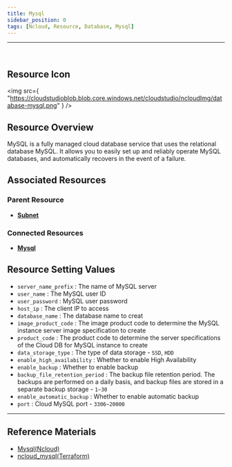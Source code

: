 ```yaml
---
title: Mysql
sidebar_position: 0
tags: [Ncloud, Resource, Database, Mysql]
---
```


<hr />
<br />

## Resource Icon

<img
    src={
        "https://cloudstudioblob.blob.core.windows.net/cloudstudio/ncloudImg/database-mysql.png"
    }
/>

## Resource Overview

MySQL is a fully managed cloud database service that uses the relational database MySQL. It allows you to easily set up and reliably operate MySQL databases, and automatically recovers in the event of a failure.

## Associated Resources

### Parent Resource

-   [**Subnet**](https://docs.cstudio.app/en/docs/resource/ncloud/Networking/Subnet)

### Connected Resources

-   [**Mysql**](https://docs.cstudio.app/en/docs/resource/ncloud/Database/Mysql)


## Resource Setting Values

-   `server_name_prefix` : The name of MySQL server
-   `user_name` : The MySQL user ID
-   `user_password` : MySQL user password
-   `host_ip` : The client IP to access
-   `database_name` : The database name to creat
-   `image_product_code` : The image product code to determine the MySQL instance server image specification to create
-   `product_code` : The product code to determine the server specifications of the Cloud DB for MySQL instance to create
-   `data_storage_type` : The type of data storage - `SSD`, `HDD`
-   `enable_high_availability` : Whether to enable High Availability
-   `enable_backup` : Whether to enable backup
-   `backup_file_retention_period` : The backup file retention period. The backups are performed on a daily basis, and backup files are stored in a separate backup storage - `1~30`
-   `enable_automatic_backup` : Whether to enable automatic backup
-   `port` : Cloud MySQL port - `3306~20000`
    

---

## Reference Materials

-   [Mysql(Ncloud)](https://www.ncloud.com/product/database/cloudDbMysql)
-   [ncloud_mysql(Terraform)](https://registry.terraform.io/providers/NaverCloudPlatform/ncloud/latest/docs/resources/mysql)
